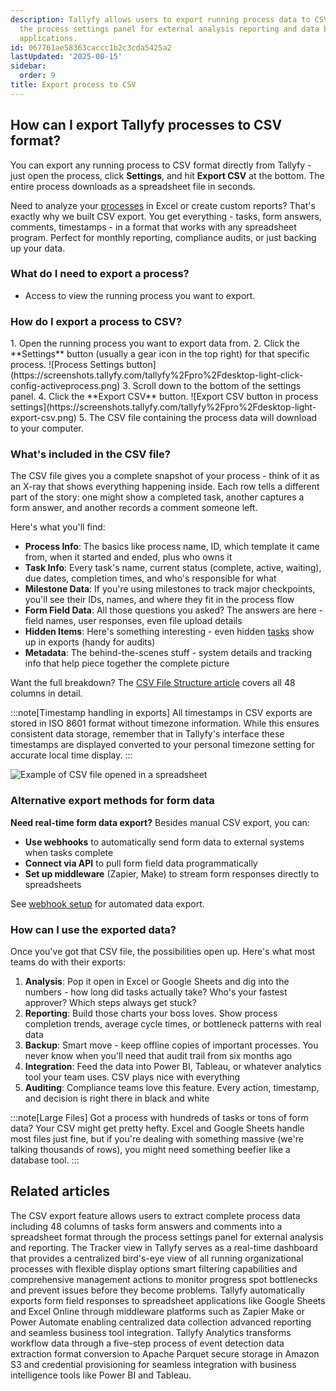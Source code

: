 ```yaml
---
description: Tallyfy allows users to export running process data to CSV format through
  the process settings panel for external analysis reporting and data backup in spreadsheet
  applications.
id: 067761ae58363caccc1b2c3cda5425a2
lastUpdated: '2025-08-15'
sidebar:
  order: 9
title: Export process to CSV
---
```



## How can I export Tallyfy processes to CSV format?

You can export any running process to CSV format directly from Tallyfy - just open the process, click **Settings**, and hit **Export CSV** at the bottom. The entire process downloads as a spreadsheet file in seconds.

Need to analyze your [processes](/products/pro/tracking-and-tasks/processes/) in Excel or create custom reports? That's exactly why we built CSV export. You get everything - tasks, form answers, comments, timestamps - in a format that works with any spreadsheet program. Perfect for monthly reporting, compliance audits, or just backing up your data.

### What do I need to export a process?

- Access to view the running process you want to export.

### How do I export a process to CSV?

<Steps>
1. Open the running process you want to export data from.
2. Click the **Settings** button (usually a gear icon in the top right) for that specific process.
   ![Process Settings button](https://screenshots.tallyfy.com/tallyfy%2Fpro%2Fdesktop-light-click-config-activeprocess.png)
3. Scroll down to the bottom of the settings panel.
4. Click the **Export CSV** button.
   ![Export CSV button in process settings](https://screenshots.tallyfy.com/tallyfy%2Fpro%2Fdesktop-light-export-csv.png)
5. The CSV file containing the process data will download to your computer.
</Steps>

### What's included in the CSV file?

The CSV file gives you a complete snapshot of your process - think of it as an X-ray that shows everything happening inside. Each row tells a different part of the story: one might show a completed task, another captures a form answer, and another records a comment someone left.

Here's what you'll find:

*   **Process Info**: The basics like process name, ID, which template it came from, when it started and ended, plus who owns it
*   **Task Info**: Every task's name, current status (complete, active, waiting), due dates, completion times, and who's responsible for what
*   **Milestone Data**: If you're using milestones to track major checkpoints, you'll see their IDs, names, and where they fit in the process flow
*   **Form Field Data**: All those questions you asked? The answers are here - field names, user responses, even file upload details
*   **Hidden Items**: Here's something interesting - even hidden [tasks](/products/pro/tracking-and-tasks/tasks/) show up in exports (handy for audits)
*   **Metadata**: The behind-the-scenes stuff - system details and tracking info that help piece together the complete picture

Want the full breakdown? The [CSV File Structure article](/products/pro/integrations/analytics/how-is-the-csv-file-structured-in-tallyfy/) covers all 48 columns in detail.

:::note[Timestamp handling in exports]
All timestamps in CSV exports are stored in ISO 8601 format without timezone information. While this ensures consistent data storage, remember that in Tallyfy's interface these timestamps are displayed converted to your personal timezone setting for accurate local time display.
:::

![Example of CSV file opened in a spreadsheet](https://screenshots.tallyfy.com/file-JFjFk3MCzJ.png)

### Alternative export methods for form data

**Need real-time form data export?** Besides manual CSV export, you can:
- **Use webhooks** to automatically send form data to external systems when tasks complete
- **Connect via API** to pull form field data programmatically
- **Set up middleware** (Zapier, Make) to stream form responses directly to spreadsheets

See [webhook setup](/products/pro/integrations/webhooks/how-to-set-up-webhooks-in-tallyfy/) for automated data export.

### How can I use the exported data?

Once you've got that CSV file, the possibilities open up. Here's what most teams do with their exports:

1.  **Analysis**: Pop it open in Excel or Google Sheets and dig into the numbers - how long did tasks actually take? Who's your fastest approver? Which steps always get stuck?
2.  **Reporting**: Build those charts your boss loves. Show process completion trends, average cycle times, or bottleneck patterns with real data
3.  **Backup**: Smart move - keep offline copies of important processes. You never know when you'll need that audit trail from six months ago
4.  **Integration**: Feed the data into Power BI, Tableau, or whatever analytics tool your team uses. CSV plays nice with everything
5.  **Auditing**: Compliance teams love this feature. Every action, timestamp, and decision is right there in black and white

:::note[Large Files]
Got a process with hundreds of tasks or tons of form data? Your CSV might get pretty hefty. Excel and Google Sheets handle most files just fine, but if you're dealing with something massive (we're talking thousands of rows), you might need something beefier like a database tool.
:::


## Related articles
<CardGrid>
<LinkTitleCard header="<b>Analytics > CSV file structure</b>" href="/products/pro/integrations/analytics/how-is-the-csv-file-structured-in-tallyfy/" > The CSV export feature allows users to extract complete process data including 48 columns of tasks form answers and comments into a spreadsheet format through the process settings panel for external analysis and reporting. </LinkTitleCard>
<LinkTitleCard header="<b>Tracking And Tasks > Tracker view</b>" href="/products/pro/tracking-and-tasks/tracker-view/" > The Tracker view in Tallyfy serves as a real-time dashboard that provides a centralized bird's-eye view of all running organizational processes with flexible display options smart filtering capabilities and comprehensive management actions to monitor progress spot bottlenecks and prevent issues before they become problems. </LinkTitleCard>
<LinkTitleCard header="<b>Middleware > Stream data to a spreadsheet</b>" href="/products/pro/integrations/middleware/how-can-i-export-form-fields-from-tallyfy-to-spreadsheet/" > Tallyfy automatically exports form field responses to spreadsheet applications like Google Sheets and Excel Online through middleware platforms such as Zapier Make or Power Automate enabling centralized data collection advanced reporting and seamless business tool integration. </LinkTitleCard>
<LinkTitleCard header="<b>Analytics > How Tallyfy Analytics works</b>" href="/products/pro/integrations/analytics/how-does-tallyfy-analytics-process-my-data/" > Tallyfy Analytics transforms workflow data through a five-step process of event detection data extraction format conversion to Apache Parquet secure storage in Amazon S3 and credential provisioning for seamless integration with business intelligence tools like Power BI and Tableau. </LinkTitleCard>
</CardGrid>